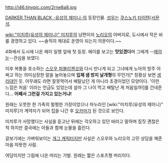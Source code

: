 http://i46.tinypic.com/2rne8a8.jpg

[[DARKER THAN BLACK -유성의 제미니-]]의 등장인물. [[성우]]는 [[쿠스노키 타이텐]]/[[서문석]].

[[wiki:"미치루(유성의 제미니)" 미치루]]의 남편이자 [[노리오]]의 아버지로, 도시에서 작은 바를 경영하고 있다. ~~솔직히 제대로 운영이 되는지 의문이다.~~

4화에서 도시에 나온 헤이 일행 앞에 첫 등장. 헤이를 보고는 '''맛있겠다'''며 그에게 --[[매의 눈]]--관심을 보였다. 

이후 복통을 호소하는 [[스오우 파블리첸코]]와 다시 만나게 되고 그녀에게 노아의 방주 어쩌고 하는 의미심장한 말을 늘어놓으며 '''입체 샘 방지 날개형'''의 무언가[* 정황상 보면 [[생리대]]인 듯. 아무래도 라면 잘못먹어서 배탈났던 게 아니라 초경이었던 모양이다. '이런 느낌은 처음' 이라는 언급도 있었는데 설마 그 나이 먹고 배탈난 게 처음일까!]를 건네준다... '''어째서 그런걸 가지고 있는거냐!'''

원래는 오붓한 한 가족의 멀쩡한 가장이었으나 마누라인 [wiki:"미치루(유성의 제미니)" 미치루]가 계약자가 되어 집을 나간 후 [[오카마]]가 된 것으로 보인다.

미치루가 사망했다는 사실을 듣고난 뒤에는 각오하고 있던 바라고 말하며 짐짓 괜찮은 척 하지만 결국에는 아들과 함께 눈물을 흘린다.

겉보기에는 가벼워보이는 [[개그 캐릭터]]지만 사실은 스오우와 노리오의 고민 상담을 해준 마음 따뜻한 사람.

여담이지만 그림에 나온 머리는 가발. 원래는 짧은 스포츠형 머리이다.
